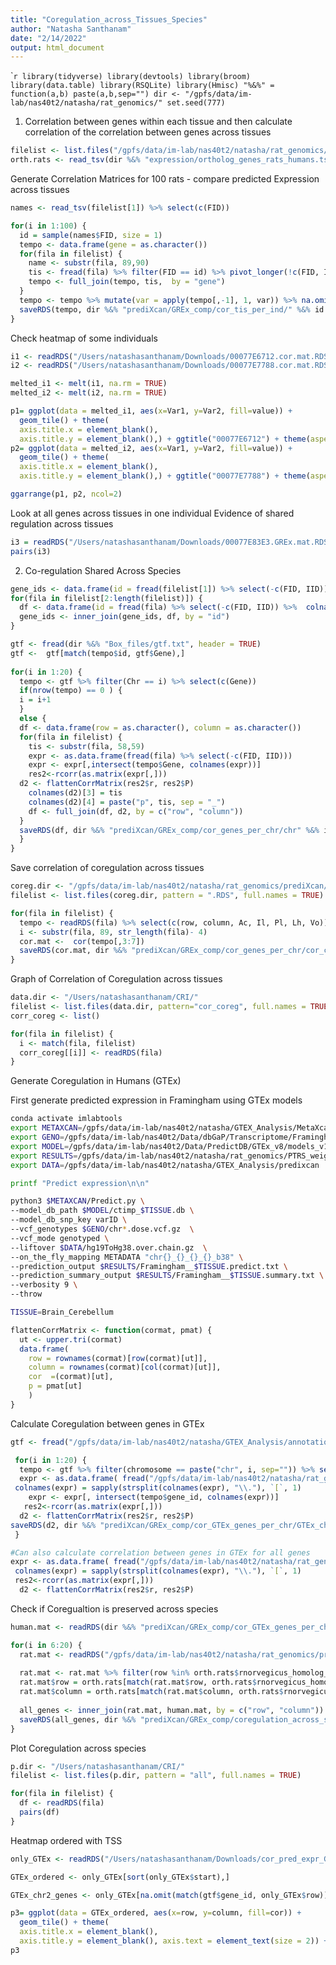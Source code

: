 ```yaml
---
title: "Coregulation_across_Tissues_Species"
author: "Natasha Santhanam"
date: "2/14/2022"
output: html_document
---
```


````r
library(tidyverse)
library(devtools)
library(broom)
library(data.table)
library(RSQLite)
library(Hmisc)
"%&%" = function(a,b) paste(a,b,sep="")
dir <- "/gpfs/data/im-lab/nas40t2/natasha/rat_genomics/"
set.seed(777)
```

1. Correlation between genes within each tissue and then
calculate correlation of the correlation between genes across tissues

```r
filelist <- list.files("/gpfs/data/im-lab/nas40t2/natasha/rat_genomics/prediXcan/metabolic_traits", pattern = "predict.txt", full.names = TRUE)
orth.rats <- read_tsv(dir %&% "expression/ortholog_genes_rats_humans.tsv", col_names = TRUE)
```

Generate Correlation Matrices for 100 rats - compare predicted Expression across tissues
```r
names <- read_tsv(filelist[1]) %>% select(c(FID))

for(i in 1:100) {
  id = sample(names$FID, size = 1)
  tempo <- data.frame(gene = as.character())
  for(fila in filelist) {
    name <- substr(fila, 89,90)
    tis <- fread(fila) %>% filter(FID == id) %>% pivot_longer(!c(FID, IID), names_to = "gene", values_to = name) %>% select(-c(FID, IID))
    tempo <- full_join(tempo, tis,  by = "gene")
  } 
  tempo <- tempo %>% mutate(var = apply(tempo[,-1], 1, var)) %>% na.omit()
  saveRDS(tempo, dir %&% "prediXcan/GREx_comp/cor_tis_per_ind/" %&% id %&% ".GREx.mat.RDS")
}
```


Check heatmap of some individuals
```r
i1 <- readRDS("/Users/natashasanthanam/Downloads/00077E6712.cor.mat.RDS")
i2 <- readRDS("/Users/natashasanthanam/Downloads/00077E7788.cor.mat.RDS")

melted_i1 <- melt(i1, na.rm = TRUE)
melted_i2 <- melt(i2, na.rm = TRUE)

p1= ggplot(data = melted_i1, aes(x=Var1, y=Var2, fill=value)) + 
  geom_tile() + theme(
  axis.title.x = element_blank(),
  axis.title.y = element_blank(),) + ggtitle("00077E6712") + theme(aspect.ratio = 1)
p2= ggplot(data = melted_i2, aes(x=Var1, y=Var2, fill=value)) + 
  geom_tile() + theme(
  axis.title.x = element_blank(),
  axis.title.y = element_blank(),) + ggtitle("00077E7788") + theme(aspect.ratio = 1)

ggarrange(p1, p2, ncol=2)
```

Look at all genes across tissues in one individual
Evidence of shared regulation across tissues
```r
i3 = readRDS("/Users/natashasanthanam/Downloads/00077E83E3.GREx.mat.RDS") %>% dplyr::select(-c(gene, var))
pairs(i3)
```


2.  Co-regulation Shared Across Species
```r
gene_ids <- data.frame(id = fread(filelist[1]) %>% select(-c(FID, IID)) %>%  colnames()
for(fila in filelist[2:length(filelist)]) {
  df <- data.frame(id = fread(fila) %>% select(-c(FID, IID)) %>%  colnames())
  gene_ids <- inner_join(gene_ids, df, by = "id")
}
```


```r
gtf <- fread(dir %&% "Box_files/gtf.txt", header = TRUE)
gtf <-  gtf[match(tempo$id, gtf$Gene),]
 
for(i in 1:20) {
  tempo <- gtf %>% filter(Chr == i) %>% select(c(Gene))
  if(nrow(tempo) == 0 ) {
  i = i+1  
  }
  else {
  df <- data.frame(row = as.character(), column = as.character())
  for(fila in filelist) {
    tis <- substr(fila, 58,59)
    expr <- as.data.frame(fread(fila) %>% select(-c(FID, IID)))
    expr <- expr[,intersect(tempo$Gene, colnames(expr))]
    res2<-rcorr(as.matrix(expr[,]))
  d2 <- flattenCorrMatrix(res2$r, res2$P)
    colnames(d2)[3] = tis
    colnames(d2)[4] = paste("p", tis, sep = "_")
    df <- full_join(df, d2, by = c("row", "column"))
  }
  saveRDS(df, dir %&% "prediXcan/GREx_comp/cor_genes_per_chr/chr" %&% i %&% ".RDS" )
  }
}
```


Save correlation of coregulation across tissues
```r
coreg.dir <- "/gpfs/data/im-lab/nas40t2/natasha/rat_genomics/prediXcan/GREx_comp/cor_genes_per_chr"
filelist <- list.files(coreg.dir, pattern = ".RDS", full.names = TRUE)

for(fila in filelist) {
  tempo <- readRDS(fila) %>% select(c(row, column, Ac, Il, Pl, Lh, Vo)) %>%
  i <- substr(fila, 89, str_length(fila)- 4)
  cor.mat <-  cor(tempo[,3:7])
  saveRDS(cor.mat, dir %&% "prediXcan/GREx_comp/cor_genes_per_chr/cor_coreg_chr" %&% i %&% ".RDS")
}
```


Graph of Correlation of Coregulation across tissues

```r
data.dir <- "/Users/natashasanthanam/CRI/"
filelist <- list.files(data.dir, pattern="cor_coreg", full.names = TRUE)
corr_coreg <- list()

for(fila in filelist) {
  i <- match(fila, filelist)
  corr_coreg[[i]] <- readRDS(fila)
}
```

Generate Coregulation in Humans (GTEx)

First generate predicted expression in Framingham using GTEx models
```bash
conda activate imlabtools
export METAXCAN=/gpfs/data/im-lab/nas40t2/natasha/GTEX_Analysis/MetaXcan/software
export GENO=/gpfs/data/im-lab/nas40t2/Data/dbGaP/Transcriptome/Framingham/imputed_hrc1.1
export MODEL=/gpfs/data/im-lab/nas40t2/Data/PredictDB/GTEx_v8/models_v1/eqtl/ctimp
export RESULTS=/gpfs/data/im-lab/nas40t2/natasha/rat_genomics/PTRS_weights/PGP
export DATA=/gpfs/data/im-lab/nas40t2/natasha/GTEX_Analysis/predixcan

printf "Predict expression\n\n"

python3 $METAXCAN/Predict.py \
--model_db_path $MODEL/ctimp_$TISSUE.db \
--model_db_snp_key varID \
--vcf_genotypes $GENO/chr*.dose.vcf.gz  \
--vcf_mode genotyped \
--liftover $DATA/hg19ToHg38.over.chain.gz  \
--on_the_fly_mapping METADATA "chr{}_{}_{}_{}_b38" \
--prediction_output $RESULTS/Framingham__$TISSUE.predict.txt \
--prediction_summary_output $RESULTS/Framingham__$TISSUE.summary.txt \
--verbosity 9 \
--throw

TISSUE=Brain_Cerebellum
```


```r
flattenCorrMatrix <- function(cormat, pmat) {
  ut <- upper.tri(cormat)
  data.frame(
    row = rownames(cormat)[row(cormat)[ut]],
    column = rownames(cormat)[col(cormat)[ut]],
    cor  =(cormat)[ut],
    p = pmat[ut]
    )
}
```


Calculate Coregulation between genes in GTEx
```r
gtf <- fread("/gpfs/data/im-lab/nas40t2/natasha/GTEX_Analysis/annotations_gencode_v26.tsv", header = TRUE)

 for(i in 1:20) {
  tempo <- gtf %>% filter(chromosome == paste("chr", i, sep="")) %>% select(c(gene_id))
  expr <- as.data.frame( fread("/gpfs/data/im-lab/nas40t2/natasha/rat_genomics/prediXcan/GREx_comp/Framingham_less_mem__Brain_Cerebellum.predict.txt")) %>% select(-c(FID, IID)) 
 colnames(expr) = sapply(strsplit(colnames(expr), "\\."), `[`, 1)
    expr <- expr[, intersect(tempo$gene_id, colnames(expr))]
   res2<-rcorr(as.matrix(expr[,]))
  d2 <- flattenCorrMatrix(res2$r, res2$P)
saveRDS(d2, dir %&% "prediXcan/GREx_comp/cor_GTEx_genes_per_chr/GTEx_chr" %&% i %&% ".RDS" )
 }

#Can also calculate correlation between genes in GTEx for all genes
expr <- as.data.frame( fread("/gpfs/data/im-lab/nas40t2/natasha/rat_genomics/prediXcan/GREx_comp/Framingham_less_mem__Brain_Cerebellum.predict.txt")) %>% select(-c(FID, IID)) 
 colnames(expr) = sapply(strsplit(colnames(expr), "\\."), `[`, 1)
 res2<-rcorr(as.matrix(expr[,]))
  d2 <- flattenCorrMatrix(res2$r, res2$P)
```



Check if Coregualtion is preserved across species

```r
human.mat <- readRDS(dir %&% "prediXcan/GREx_comp/cor_GTEx_genes_per_chr/cor_pred_expr_GTEx_all_genes.RDS") %>% select(-c(p)) %>% rename(GTEx = cor)

for(i in 6:20) {
  rat.mat <- readRDS("/gpfs/data/im-lab/nas40t2/natasha/rat_genomics/prediXcan/GREx_comp/cor_genes_per_chr/chr" %&% i %&% ".RDS") %>% select(-c(p_Ac, p_Il, p_Lh, p_Vo, p_Pl))
  
  rat.mat <- rat.mat %>% filter(row %in% orth.rats$rnorvegicus_homolog_ensembl_gene & column %in% orth.rats$rnorvegicus_homolog_ensembl_gene) 
  rat.mat$row = orth.rats[match(rat.mat$row, orth.rats$rnorvegicus_homolog_ensembl_gene),1]$ensembl_gene_id
  rat.mat$column = orth.rats[match(rat.mat$column, orth.rats$rnorvegicus_homolog_ensembl_gene),1]$ensembl_gene_id
  
  all_genes <- inner_join(rat.mat, human.mat, by = c("row", "column")) %>% select(-c(row, column)) %>% na.omit()
  saveRDS(all_genes, dir %&% "prediXcan/GREx_comp/coregulation_across_species/all_chr" %&% i %&% ".RDS" )
}
```


Plot Coregulation across species
```r
p.dir <- "/Users/natashasanthanam/CRI/"
filelist <- list.files(p.dir, pattern = "all", full.names = TRUE)

for(fila in filelist) {
  df <- readRDS(fila)
  pairs(df)
}

```


Heatmap ordered with TSS

```r
only_GTEx <- readRDS("/Users/natashasanthanam/Downloads/cor_pred_expr_GTEx_all_genes.RDS") %>% select(-c(p)) %>% mutate(start = gtf[match(only_GTEx$row, gtf$gene_id), 5]$start) %>% distinct(row, column, .keep_all = TRUE)

GTEx_ordered <- only_GTEx[sort(only_GTEx$start),]

GTEx_chr2_genes <- only_GTEx[na.omit(match(gtf$gene_id, only_GTEx$row)), ]

p3= ggplot(data = GTEx_ordered, aes(x=row, y=column, fill=cor)) + 
  geom_tile() + theme(
  axis.title.x = element_blank(),
  axis.title.y = element_blank(), axis.text = element_text(size = 2)) + ggtitle("Heatmap for predicted expression in GTEx Cerebellum")
p3
```

